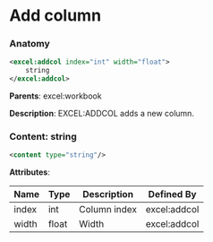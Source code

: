 # Add column

### Anatomy

```xml
<excel:addcol index="int" width="float">
    string
</excel:addcol>
```

**Parents**: excel:workbook

 **Description**:
 EXCEL:ADDCOL adds a new column.

### Content: string

```xml
<content type="string"/>
```

**Attributes**:

| Name | Type | Description | Defined By |
| ---- | ---- | ----------- | ---------- |
| index | int | Column index | excel:addcol |
| width | float | Width | excel:addcol |


